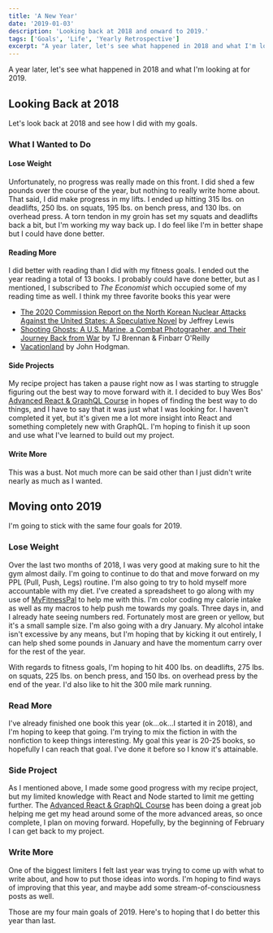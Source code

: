 ```yaml
---
title: 'A New Year'
date: '2019-01-03'
description: 'Looking back at 2018 and onward to 2019.'
tags: ['Goals', 'Life', 'Yearly Retrospective']
excerpt: "A year later, let's see what happened in 2018 and what I'm looking at for 2019."
---
```


A year later, let's see what happened in 2018 and what I'm looking at for 2019.

## Looking Back at 2018

Let's look back at 2018 and see how I did with my goals.

### What I Wanted to Do

#### Lose Weight

Unfortunately, no progress was really made on this front. I did shed a few pounds over the course of the year, but nothing to really write home about. That said, I did make progress in my lifts. I ended up hitting 315 lbs. on deadlifts, 250 lbs. on squats, 195 lbs. on bench press, and 130 lbs. on overhead press. A torn tendon in my groin has set my squats and deadlifts back a bit, but I'm working my way back up. I do feel like I'm in better shape but I could have done better.

#### Reading More

I did better with reading than I did with my fitness goals. I ended out the year reading a total of 13 books. I probably could have done better, but as I mentioned, I subscribed to _The Economist_ which occupied some of my reading time as well. I think my three favorite books this year were

-   [The 2020 Commission Report on the North Korean Nuclear Attacks Against the United States: A Speculative Novel](https://www.amazon.com/gp/product/B079VDR6HM) by Jeffrey Lewis
-   [Shooting Ghosts: A U.S. Marine, a Combat Photographer, and Their Journey Back from War](https://www.amazon.com/gp/product/B01N1RRDMH) by TJ Brennan &amp; Finbarr O'Reilly
-   [Vacationland](https://www.amazon.com/gp/product/B06VTV2899) by John Hodgman.

#### Side Projects

My recipe project has taken a pause right now as I was starting to struggle figuring out the best way to move forward with it. I decided to buy Wes Bos' [Advanced React &amp; GraphQL Course](https://advancedreact.com/) in hopes of finding the best way to do things, and I have to say that it was just what I was looking for. I haven't completed it yet, but it's given me a lot more insight into React and something completely new with GraphQL. I'm hoping to finish it up soon and use what I've learned to build out my project.

#### Write More

This was a bust. Not much more can be said other than I just didn't write nearly as much as I wanted.

## Moving onto 2019

I'm going to stick with the same four goals for 2019.

### Lose Weight

Over the last two months of 2018, I was very good at making sure to hit the gym almost daily. I'm going to continue to do that and move forward on my PPL (Pull, Push, Legs) routine. I'm also going to try to hold myself more accountable with my diet. I've created a spreadsheet to go along with my use of [MyFitnessPal](https://www.myfitnesspal.com) to help me with this. I'm color coding my calorie intake as well as my macros to help push me towards my goals. Three days in, and I already hate seeing numbers red. Fortunately most are green or yellow, but it's a small sample size. I'm also going with a dry January. My alcohol intake isn't excessive by any means, but I'm hoping that by kicking it out entirely, I can help shed some pounds in January and have the momentum carry over for the rest of the year.

With regards to fitness goals, I'm hoping to hit 400 lbs. on deadlifts, 275 lbs. on squats, 225 lbs. on bench press, and 150 lbs. on overhead press by the end of the year. I'd also like to hit the 300 mile mark running.

### Read More

I've already finished one book this year (ok...ok...I started it in 2018), and I'm hoping to keep that going. I'm trying to mix the fiction in with the nonfiction to keep things interesting. My goal this year is 20-25 books, so hopefully I can reach that goal. I've done it before so I know it's attainable.

### Side Project

As I mentioned above, I made some good progress with my recipe project, but my limited knowledge with React and Node started to limit me getting further. The [Advanced React &amp; GraphQL Course](https://advancedreact.com/) has been doing a great job helping me get my head around some of the more advanced areas, so once complete, I plan on moving forward. Hopefully, by the beginning of February I can get back to my project.

### Write More

One of the biggest limiters I felt last year was trying to come up with what to write about, and how to put those ideas into words. I'm hoping to find ways of improving that this year, and maybe add some stream-of-consciousness posts as well.

Those are my four main goals of 2019. Here's to hoping that I do better this year than last.
